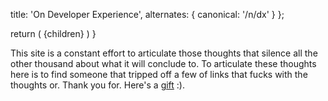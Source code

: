 
  title: 'On Developer Experience',
  alternates: {
    canonical: '/n/dx'
  }
};

  return (
    <span className="font-serif text-2xl">{children}</span>
  )
}

<Title>Why this site?</Title>

<AnimatedName />

This site is a constant effort to articulate those thoughts that silence all the other thousand about what it will conclude to. To articulate these thoughts here is to find someone that tripped off a few of links that fucks with the thoughts or. Thank you for. Here's a [gift](https://open.spotify.com/playlist/7CKHKCVdfkkQbzUTFVLfoK?si=aHFK66diS9WzXg37dC36NQ) :).